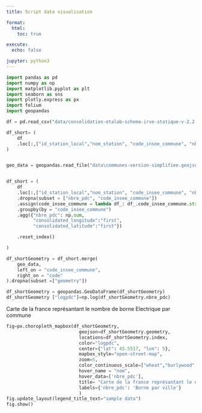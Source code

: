 ```yaml
---
title: Script data visualisation

format:
  html: 
    toc: true

execute:
  echo: false

jupyter: python3
---
```



```python
import pandas as pd
import numpy as np 
import matplotlib.pyplot as plt 
import seaborn as sns
import plotly.express as px
import folium
import geopandas

df = pd.read_csv("data/consolidation-etalab-schema-irve-statique-v-2.2.0-20230207.csv")

df_short= (
    df
    .loc[:,["id_station_local","nom_station", "code_insee_commune", "nbre_pdc", "gratuit", "consolidated_longitude", "consolidated_latitude"]]
)


geo_data = geopandas.read_file("data\communes-version-simplifiee.geojson")


df_short = (
    df
    .loc[:,["id_station_local","nom_station", "code_insee_commune", "nbre_pdc", "gratuit", "consolidated_longitude", "consolidated_latitude"]]
    .dropna(subset = ["nbre_pdc", "code_insee_commune"])
    .assign(code_insee_commune = lambda df_: df_.code_insee_commune.str.replace(".0","", regex = False))
    .groupby(by = "code_insee_commune")
    .agg({"nbre_pdc": np.sum, 
          "consolidated_longitude":"first",
          "consolidated_latitude":"first"})

    .reset_index()

)

df_shortGeometry = df_short.merge(
    geo_data,
    left_on = "code_insee_commune",
    right_on = "code"
).dropna(subset =["geometry"])

df_shortGeometry = geopandas.GeoDataFrame(df_shortGeometry)
df_shortGeometry ["logpdc"]=np.log(df_shortGeometry.nbre_pdc)

```


Carte de la france représantant le nombre de borne Electrique par commune

```python
fig=px.choropleth_mapbox(df_shortGeometry,
                           geojson=df_shortGeometry.geometry,
                           locations=df_shortGeometry.index,
                           color="logpdc",
                           center={"lat": 45.5517, "lon": 5},
                           mapbox_style="open-street-map",
                           zoom=5,
                           color_continuous_scale=["wheat","burlywood","orangered","red","darkred","purple"],
                           hover_name = "nom",
                           hover_data=['nbre_pdc'],
                           title= "Carte de la france représantant le nombre de borne Electrique par commune",
                           labels={'nbre_pdc': 'Borne par ville'}
                           )
fig.update_layout(legend_title_text="sample data")
fig.show()
```



